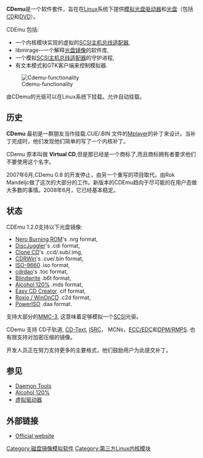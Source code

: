 {{Refimprove |time=2010-12-31T07:57:55+00:00 }}
{{NoteTA|G1=IT|G2=FL}}
{{Infobox software
| logo                   = [[File:Cdemu_192x192.png|Cdemu 192x192]]
| name                   = CDemu
| developer              = The CDemu project
| latest release version = 3.2.6
| latest release date    = {{Release date and age|2021|04|23}}
| programming language   = [[C语言|C]]、[[Python|Python]]
| operating system       = [[Linux|Linux]]
| language               = [[多语|多语]]
| genre                  = [[磁碟鏡像|虚拟驱动器]]
| license                = [[GNU通用公共许可证#GPLv2|GNU GPLv2]]
| website                = http://cdemu.sourceforge.net
}}
'''CDemu'''是一个软件套件，旨在在[[Linux|Linux]]系统下提供[[磁盘映像模拟器|模拟]][[光盘驱动器|光盘驱动器]]和[[光盘|光盘]]（包括[[CD|CD]]和[[DVD|DVD]]）。

CDEmu 包括:
* 一个内核模块实现的虚拟的[[SCSI|SCSI]][[SCSI主机适配器|主机总线适配器]],
* libmirage--一个解释[[光盘镜像|光盘镜像]]的软件库,
* 一个模拟[[SCSI|SCSI]][[SCSI主机适配器|主机总线适配器]]的守护进程,
* 有文本模式和GTK客户端来控制模拟器.

[[File:Cdemu-functionality.png|Cdemu-functionality]]

由CDemu的光驱可以在Linux系统下挂载。允许自动挂载。

== 历史 ==

'''CDemu''' 最初是一群朋友当作挂载.CUE/.BIN 文件的[[Mplayer|Mplayer]]的补丁来设计。当补丁完成时，他们发现他们简单的写了一个内核补丁。

CDemu 原本叫做 '''Virtual CD''',但是那已经是一个商标了,而且商标拥有者要求他们不要使用这个名字。

2007年6月,CDemu 0.8 的开发停止，由另一个重写的项目取代。由Rok Mandeljc做了这次的大部分的工作。新版本的CDEmu趋向于尽可能的在用户态做大多数的事情。2008年6月，它已经基本稳定。

== 状态 ==

CDEmu 1.2.0支持以下光盘镜像:

*[[NRG_(file_format)|Nero Burning ROM]]'s .nrg format,
*[[DiscJuggler|DiscJuggler]]'s .cdi format,
*[[Clone_CD|Clone CD]]'s .ccd/.sub/.img,
*[[CDRWin|CDRWin]]'s .cue/.bin format,
*[[ISO-9660|ISO-9660]] .iso format,
*[[cdrdao|cdrdao]]'s .toc format,
*[[Blindwrite|Blindwrite]] .b6t format,
*[[Alcohol_120%|Alcohol 120%]] .mds format,
*[[Easy_CD_Creator|Easy CD Creator]] .cif format,
*[[Easy_Media_Creator|Roxio / WinOnCD]] .c2d format,
*[[PowerISO|PowerISO]] .daa format.

支持大部分的[[SCSI命令|MMC-3]], 这意味着足够模拟一个[[SCSI|SCSI]]光驱。

CDemu 支持 CD子轨道, [[CD-Text|CD-Text]], [[International_Standard_Recording_Code|ISRC]]， MCNs，[[Reed-Solomon_code|ECC/EDC]]和[[Data_Position_Measurement|DPM/RMPS]]. 也有限支持对加密压缩的镜像。

开发人员正在努力支持更多的主要格式，他们鼓励用户为此提交补丁。

==参见==
{{Portal|Free software}}
*[[Daemon_Tools|Daemon Tools]]
*[[Alcohol_120%|Alcohol 120%]]
*[[虚拟驱动器|虚拟驱动器]]

==外部链接==
*[http://cdemu.sourceforge.net/ Official website]{{Wayback|url=http://cdemu.sourceforge.net/ |date=20061120091213 }}

{{光盘制作软件}}

{{DEFAULTSORT:Cdemu}}
[[Category:磁盘镜像模拟软件|Category:磁盘镜像模拟软件]]
[[Category:第三方Linux内核模块|Category:第三方Linux内核模块]]